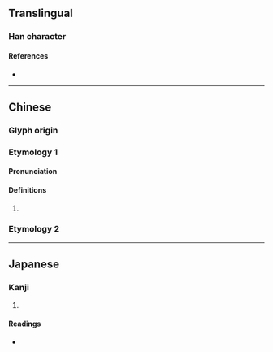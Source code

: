 {{character info}}
==Translingual==

===Han character===
{{Han char|rn=64|rad=手|as=09|sn=12|four=|canj=QPKP|ids=⿰扌怱}}

====References====
* {{Han ref|kx=0442.020|dkj=12349|dj=0793.040|hdz=31922.050|uh=63D4|ud=25556}}

----

==Chinese==
{{zh-forms|alt=惣}}

===Glyph origin===
{{Han etym}}

===Etymology 1===

====Pronunciation====
{{zh-pron
|m=sōng
|mc=y
|oc=y
|cat=
}}
{{zh-attn-split}}

====Definitions====
{{zh-hanzi}}

# {{rfdef|zh}}

===Etymology 2===
{{zh-see|總|a}}

----

==Japanese==

===Kanji===
{{ja-kanji|grade=|rs=手09}}

# {{rfdef|ja|sort=手09}}

====Readings====
* {{ja-readings|on=[[そう]] (sō), [[す]] (su)|kun=[[すべ]] (sube), [[みな]] (mina), [[ひきいる]] (hikiiru), [[すすめる]] (susumeru)}}